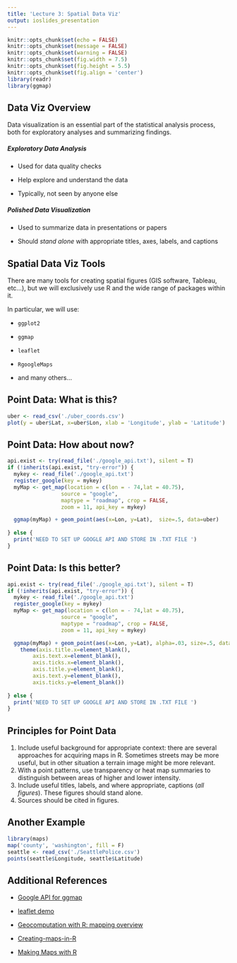 ```yaml
---
title: 'Lecture 3: Spatial Data Viz'
output: ioslides_presentation
---
```


```r
knitr::opts_chunk$set(echo = FALSE)
knitr::opts_chunk$set(message = FALSE)
knitr::opts_chunk$set(warning = FALSE)
knitr::opts_chunk$set(fig.width = 7.5)
knitr::opts_chunk$set(fig.height = 5.5)
knitr::opts_chunk$set(fig.align = 'center')
library(readr)
library(ggmap)
```

## Data Viz Overview

Data visualization is an essential part of the statistical analysis process, both for exploratory analyses and summarizing findings.

##### Exploratory Data Analysis

- Used for data quality checks

- Help explore and understand the data

- Typically, not seen by anyone else

##### Polished Data Visualization

- Used to summarize data in presentations or papers

- Should *stand alone* with appropriate titles, axes, labels, and captions

## Spatial Data Viz Tools

There are many tools for creating spatial figures (GIS software, Tableau, etc...), but we will exclusively use R and the wide range of packages within it.

In particular, we will use:

- `ggplot2`

- `ggmap`

- `leaflet`

- `RgoogleMaps`

- and many others...


## Point Data: What is this?
```r
uber <- read_csv('./uber_coords.csv')
plot(y = uber$Lat, x=uber$Lon, xlab = 'Longitude', ylab = 'Latitude')
```


## Point Data: How about now?
```r
api.exist <- try(read_file('./google_api.txt'), silent = T)
if (!inherits(api.exist, "try-error")) {
  mykey <- read_file('./google_api.txt')
  register_google(key = mykey)
  myMap <- get_map(location = c(lon = - 74,lat = 40.75),
                 source = "google",
                 maptype = "roadmap", crop = FALSE,
                 zoom = 11, api_key = mykey)

  ggmap(myMap) + geom_point(aes(x=Lon, y=Lat),  size=.5, data=uber) 
  
} else {
  print('NEED TO SET UP GOOGLE API AND STORE IN .TXT FILE ')
}
```

## Point Data: Is this better?
```r
api.exist <- try(read_file('./google_api.txt'), silent = T)
if (!inherits(api.exist, "try-error")) {
  mykey <- read_file('./google_api.txt')
  register_google(key = mykey)
  myMap <- get_map(location = c(lon = - 74,lat = 40.75),
                 source = "google",
                 maptype = "roadmap", crop = FALSE,
                 zoom = 11, api_key = mykey)

  ggmap(myMap) + geom_point(aes(x=Lon, y=Lat), alpha=.03, size=.5, data=uber) + labs(title = 'Location of Uber pickups on May 1, 2014 for NYC Destinations', caption = 'source: https://www.kaggle.com/fivethirtyeight/uber-pickups-in-new-york-city') + xlab('') + ylab('') +
    theme(axis.title.x=element_blank(),
        axis.text.x=element_blank(),
        axis.ticks.x=element_blank(),
        axis.title.y=element_blank(),
        axis.text.y=element_blank(),
        axis.ticks.y=element_blank())
  
} else {
  print('NEED TO SET UP GOOGLE API AND STORE IN .TXT FILE ')
}
```

## Principles for Point Data

1. Include useful background for appropriate context: there are several approaches for acquiring maps in R. Sometimes streets may be more useful, but in other situation a terrain image might be more relevant.
2. With a point patterns, use transparency or heat map summaries to distinguish between areas of higher and lower intensity.
3. Include useful titles, labels, and where appropriate, captions (*all figures*). These figures should stand alone.
4. Sources should be cited in figures.

## Another Example
```r
library(maps)
map('county', 'washington', fill = F)
seattle <- read_csv('./SeattlePolice.csv')
points(seattle$Longitude, seattle$Latitude)
```



## Additional References
- [Google API for ggmap](https://www.r-bloggers.com/geocoding-with-ggmap-and-the-google-api/)

- [leaflet demo](https://www.rstudio.com/resources/videos/mapping-in-r-with-leaflet/)

- [Geocomputation with R: mapping overview](https://geocompr.robinlovelace.net/adv-map.html)

- [Creating-maps-in-R](https://github.com/Robinlovelace/Creating-maps-in-R/blob/master/README.md)

- [Making Maps with R](http://eriqande.github.io/rep-res-web/lectures/making-maps-with-R.html)